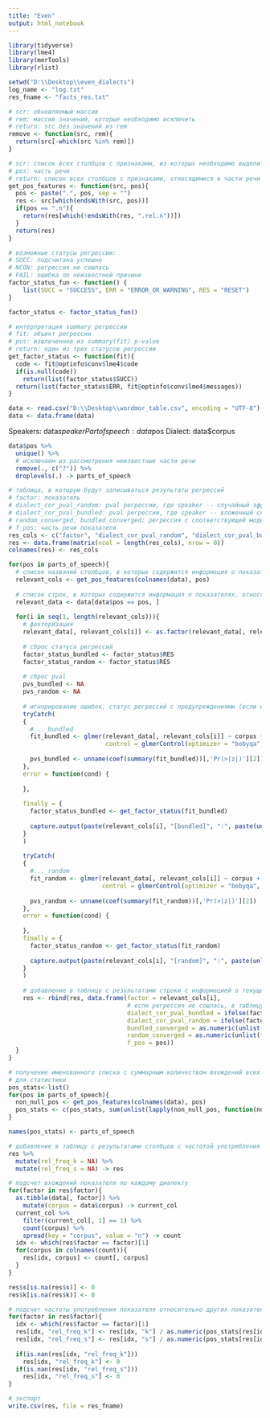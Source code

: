 ```yaml
---
title: "Even"
output: html_notebook
---
```


```r
library(tidyverse)
library(lme4)
library(merTools)
library(rlist)

setwd("D:\\Desktop\\even_dialects")
log_name <- "log.txt"
res_fname <- "facts_res.txt"
```

```r
# scr: обновляемый массив
# rem: массив значений, которые необходимо исключить
# return: src без значений из rem
remove <- function(src, rem){
  return(src[-which(src %in% rem)])
}

# scr: список всех столбцов с признаками, из которых необходимо выделить относящиеся к части речи pos
# pos: часть речи
# return: список всех столбцов с признаками, относящимися к части речи pos
get_pos_features <- function(src, pos){
  pos <- paste(".", pos, sep = "")
  res <- src[which(endsWith(src, pos))]
  if(pos == ".n"){
    return(res[which(!endsWith(res, ".rel.n"))])
  }
  return(res)
}

# возможные статусы регрессии:
# SUCC: подсчитана успешно
# NCON: регрессия не сошлась
# FAIL: ошибка по неизвестной причине
factor_status_fun <- function() {
    list(SUCC = "SUCCESS", ERR = "ERROR_OR_WARNING", RES = "RESET")
}

factor_status <- factor_status_fun()

# интерпретация summary регрессии
# fit: объект регрессии
# pvs: извлеченное из summary(fit) p-value
# return: один из трех статусов регрессии
get_factor_status <- function(fit){
  code <- fit@optinfo$conv$lme4$code
  if(is.null(code))
    return(list(factor_status$SUCC))
  return(list(factor_status$ERR, fit@optinfo$conv$lme4$messages))
}
```

```r
data <- read.csv("D:\\Desktop\\wordmor_table.csv", encoding = "UTF-8")
data <- data.frame(data)
```


Speakers: data$speaker
Part of speech: data$pos
Dialect: data$corpus

```r
data$pos %>%
  unique() %>%
  # исключаем из рассмотрения неизвестные части речи
  remove(., c("?")) %>%
  droplevels(.) -> parts_of_speech
```

```r
# таблица, в которую будут записываться результаты регрессий
# factor: показатель
# dialect_cor_pval_random: pval регрессии, где speaker -- случайный эффект модели
# dialect_cor_pval_bundled: pval регрессии, где speaker -- вложенный случайный эффект модели
# random_converged, bundled_converged: регрессия с соответствующей моделью сошлась
# f_pos: часть речи показателя
res_cols <- c("factor", "dialect_cor_pval_random", "dialect_cor_pval_bundled", "random_converged", "bundled_converged", "f_pos")
res <- data.frame(matrix(ncol = length(res_cols), nrow = 0))
colnames(res) <- res_cols

for(pos in parts_of_speech){
  # список названий столбцов, в которых содержится информация о показателях, относящихся к определенной части речи
  relevant_cols <- get_pos_features(colnames(data), pos)
  
  # список строк, в которых содержится информация о показателях, относящихся к определенной части речи
  relevant_data <- data[data$pos == pos, ]
  
  for(i in seq(1, length(relevant_cols))){
    # факторизация
    relevant_data[, relevant_cols[i]] <- as.factor(relevant_data[, relevant_cols[i]])
    
    # сброс статуса регрессий
    factor_status_bundled <- factor_status$RES
    factor_status_random <- factor_status$RES
    
    # сброс pval
    pvs_bundled <- NA
    pvs_random <- NA
    
    # игнорирование ошибок. статус регрессий с предупреждениями (если есть) сохраняется в логе.
    tryCatch(
    {
      #..._bundled  
      fit_bundled <- glmer(relevant_data[, relevant_cols[i]] ~ corpus + (corpus|speaker), data = relevant_data, family = binomial,
                           control = glmerControl(optimizer = "bobyqa", optCtrl = list(maxfun=10000)))
      
      pvs_bundled <- unname(coef(summary(fit_bundled))[,'Pr(>|z|)'][2])
    },
    error = function(cond) {
        
    },
    
    finally = {
      factor_status_bundled <- get_factor_status(fit_bundled)
      
      capture.output(paste(relevant_cols[i], "[bundled]", ":", paste(unlist(factor_status_bundled))), file = log_name, append = TRUE)
    }
    )
    
    tryCatch(
    {
      #..._random  
      fit_random <- glmer(relevant_data[, relevant_cols[i]] ~ corpus + (1|speaker), data = relevant_data, family = binomial,
                          control = glmerControl(optimizer = "bobyqa", optCtrl = list(maxfun=10000)))
      
      pvs_random <- unname(coef(summary(fit_random))[,'Pr(>|z|)'][2])
    },
    error = function(cond) {
        
    },
    finally = {
      factor_status_random <- get_factor_status(fit_random)
      
      capture.output(paste(relevant_cols[i], "[random]", ":", paste(unlist(factor_status_random))), file = log_name, append = TRUE)
    }
    )
    
    # добавление в таблицу с результатами строки с информацией о текущем показателе
    res <- rbind(res, data.frame(factor = relevant_cols[i],
                                 # если регрессия не сошлась, в таблицу пишется NA
                                 dialect_cor_pval_bundled = ifelse(factor_status_bundled == factor_status$SUCC, pvs_bundled, NA),
                                 dialect_cor_pval_random = ifelse(factor_status_random == factor_status$SUCC, pvs_random, NA),
                                 bundled_converged = as.numeric(unlist(factor_status_bundled)[1] == factor_status$SUCC),
                                 random_converged = as.numeric(unlist(factor_status_random)[1] == factor_status$SUCC),
                                 f_pos = pos))
  }
}
```


```r
# получение именованного списка с суммарным количеством вхождений всех признаков, относящихся к данной части речи
# для статистики
pos_stats<-list()
for(pos in parts_of_speech){
  non_null_pos <- get_pos_features(colnames(data), pos)
  pos_stats <- c(pos_stats, sum(unlist(lapply(non_null_pos, function(non_null_pos) sum(data[, non_null_pos])))))
}

names(pos_stats) <- parts_of_speech
```


```r
# добавление в таблицу с результатами столбцов с частотой употребления в зависимости от диалекта
res %>%
  mutate(rel_freq_k = NA) %>%
  mutate(rel_freq_s = NA) -> res

# подсчет вхождений показателя по каждому диалекту
for(factor in res$factor){
  as.tibble(data[, factor]) %>%
    mutate(corpus = data$corpus) -> current_col
  current_col %>%
    filter(current_col[, 1] == 1) %>%
    count(corpus) %>%
    spread(key = "corpus", value = "n") -> count
  idx <- which(res$factor == factor)[1]
  for(corpus in colnames(count)){
    res[idx, corpus] <- count[, corpus]
  }
}

res$s[is.na(res$s)] <- 0
res$k[is.na(res$k)] <- 0

# подсчет частоты употребления показателя относительно других показателей этой части речи
for(factor in res$factor){
  idx <- which(res$factor == factor)[1]
  res[idx, "rel_freq_k"] <- res[idx, "k"] / as.numeric(pos_stats[res[idx, "f_pos"]])
  res[idx, "rel_freq_s"] <- res[idx, "s"] / as.numeric(pos_stats[res[idx, "f_pos"]])
  
  if(is.nan(res[idx, "rel_freq_k"]))
    res[idx, "rel_freq_k"] <- 0
  if(is.nan(res[idx, "rel_freq_s"]))
    res[idx, "rel_freq_s"] <- 0
}

```


```r
# экспорт
write.csv(res, file = res_fname)
```